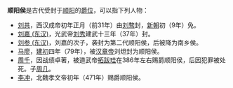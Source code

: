 '''顺阳侯'''是古代受封于[[顺阳|顺阳]]的[[爵位|爵位]]，可以指下列人物：

*[[刘共|刘共]]，西汉成帝初年正月（前31年）由[[刘骜|刘骜]]封，[[新朝|新朝]]初（9年）免。
*[[刘嘉_(东汉)|刘嘉 (东汉)]]，光武帝[[刘秀|刘秀]]建武十三年（37年）封。
*[[刘参_(东汉)|刘参 (东汉)]]，刘嘉的次子，袭封为第二代顺阳侯，后被降为南乡侯。
*[[马廖|马廖]]，[[建初_(东汉)|建初]]四年（79年），被[[汉章帝|汉章帝]]刘炟封为顺阳侯。
*[[周千|周千]]，因战绩卓著，被道武帝[[拓跋珪|拓跋珪]]在386年左右赐爵顺阳侯，后因犯罪被处死。子[[周几|周几]]。
*[[李冲_(北魏)|李冲]]，北魏孝文帝初年（471年）赐爵顺阳侯。

{{disambig|Cat=三字人名消歧义}}